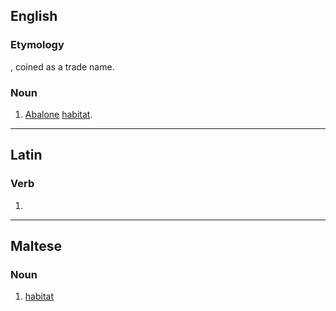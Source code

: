 ==English==
{{rfv|en}}
===Etymology===
{{blend|en|abalone|habitat}}, coined as a trade name.

===Noun===
{{en-noun}}

# {{lb|en|Australian}} [[abalone|Abalone]] [[habitat]].

----

==Latin==

===Verb===
{{la-verb-form|ābītat}}

# {{inflection of|la|ābītō||3|s|pres|act|sub}}

----

==Maltese==

===Noun===
{{mt-noun|m}}

# [[habitat]]
